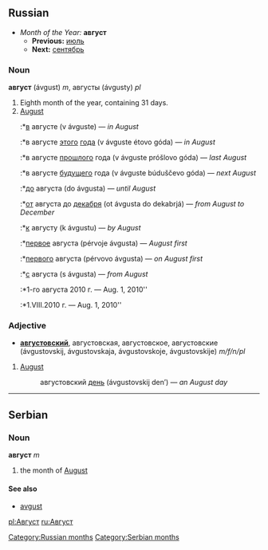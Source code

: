 [[Category:Russian months]]
==Russian==
*''Month of the Year:'' '''август'''
**'''Previous:''' [[июль]]
**'''Next:''' [[сентябрь]]
===Noun===
'''август''' (ávgust) ''m'', августы (ávgusty) ''pl''
#Eighth month of the year, containing 31 days.
#[[August]]
#:*[[в]] августе (v ávguste) — ''in August''
#:*в августе [[этот|этого]] [[год|года]] (v ávguste étovo góda) — ''in August''
#:*в августе [[прошлый|прошлого]] года (v ávguste próšlovo góda) — ''last August''
#:*в августе [[будущий|будущего]] года (v ávguste búduščevo góda) — ''next August''
#:*[[до]] августа (do ávgusta) — ''until August''
#:*[[от]] августа до [[декабрь|декабря]] (ot ávgusta do dekabrjá) — ''from August to December''
#:*[[к]] августу (k ávgustu) — ''by August''
#:*[[первый|первое]] августа (pérvoje ávgusta) — ''August first''
#:*[[первый|первого]] августа (pérvovo ávgusta) — ''on August first''
#:*[[с]] августа (s ávgusta) — ''from August''
#:*1-го августа 2010 г. — Aug. 1, 2010''
#:*1.VIII.2010 г. — Aug. 1, 2010''
===Adjective===
*'''[[августовский]]''', августовская, августовское, августовские (ávgustovskij, ávgustovskaja, ávgustovskoje, ávgustovskije) ''m/f/n/pl''
#[[August]]
#: августовский [[день]] (ávgustovskij den’) — ''an August day''
----
==Serbian==
===Noun===
'''август''' ''m''
#the month of [[August]]
====See also====
*[[avgust]]
[[Category:Serbian months]]
[[pl:Август]]
[[ru:Август]]